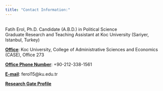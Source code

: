 ```yaml
---
title: "Contact Information:"
---
```

<br>
Fatih Erol, Ph.D. Candidate (A.B.D.) in Political Science <br>
Graduate Research and Teaching Assistant at Koc University (Sariyer, Istanbul, Turkey) <br>

<u><b>Office</b></u>: Koc University, College of Administrative Sciences and Economics (CASE), Office 273<br>

<u><b>Office Phone Number</b></u>: +90-212-338-1561<br>

<u><b>E-mail</b></u>: ferol15@ku.edu.tr<br>

<a href="https://www.researchgate.net/profile/Fatih_Erol4"><u><b>Research Gate Profile</b></u></a>